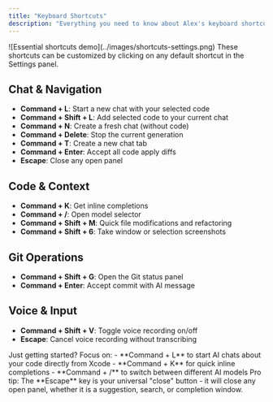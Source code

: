 ```yaml
---
title: "Keyboard Shortcuts"
description: "Everything you need to know about Alex's keyboard shortcuts"
---
```


<Frame>
  ![Essential shortcuts demo](../images/shortcuts-settings.png)
</Frame>

<Note>
  These shortcuts can be customized by clicking on any default shortcut in the Settings panel.
</Note>

## Chat & Navigation
- **Command + L**: Start a new chat with your selected code
- **Command + Shift + L**: Add selected code to your current chat
- **Command + N**: Create a fresh chat (without code)
- **Command + Delete**: Stop the current generation
- **Command + T**: Create a new chat tab
- **Command + Enter**: Accept all code apply diffs
- **Escape**: Close any open panel

## Code & Context
- **Command + K**: Get inline completions
- **Command + /**: Open model selector
- **Command + Shift + M**: Quick file modifications and refactoring
- **Command + Shift + 6**: Take window or selection screenshots

## Git Operations
- **Command + Shift + G**: Open the Git status panel
- **Command + Enter**: Accept commit with AI message

## Voice & Input
- **Command + Shift + V**: Toggle voice recording on/off
- **Escape**: Cancel voice recording without transcribing

<Note>
  Just getting started? Focus on:
  - **Command + L** to start AI chats about your code directly from Xcode
  - **Command + K** for quick inline completions
  - **Command + /** to switch between different AI models
</Note>

<Tip>
  Pro tip: The **Escape** key is your universal "close" button - it will close any
  open panel, whether it is a suggestion, search, or completion window.
</Tip>
